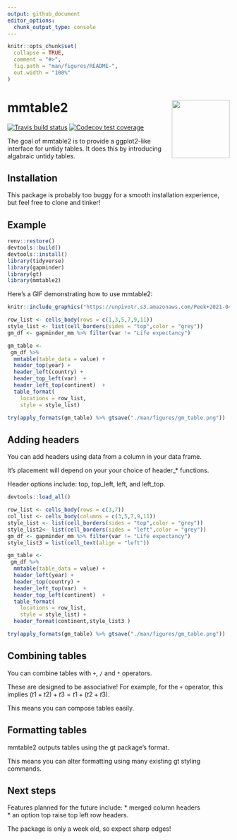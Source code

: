 ```yaml
---
output: github_document
editor_options: 
  chunk_output_type: console
---
```


<!-- README.md is generated from README.Rmd. Please edit that file -->

```r
knitr::opts_chunk$set(
  collapse = TRUE,
  comment = "#>",
  fig.path = "man/figures/README-",
  out.width = "100%"
)
```

# mmtable2 <a> <img src='man/figures/logo.png' align="right" height="131.5" /></a>
<!-- badges: start -->
[![Travis build status](https://travis-ci.org/ianmoran11/mmtable2.svg?branch=master)](https://travis-ci.org/ianmoran11/mmtable2)
[![Codecov test coverage](https://codecov.io/gh/ianmoran11/mmtable2/branch/master/graph/badge.svg)](https://codecov.io/gh/ianmoran11/mmtable2?branch=master)
<!-- badges: end -->

The goal of mmtable2 is to provide a ggplot2-like interface for untidy tables.
It does this by introducing algabraic untidy tables. 

## Installation

This package is probably too buggy for a smooth installation experience, but feel free to clone and tinker!

## Example

```r
renv::restore()
devtools::build()
devtools::install()
library(tidyverse)
library(gapminder)
library(gt)
library(mmtable2)
```
Here's a GIF demonstrating how to use mmtable2:

```r
knitr::include_graphics("https://unpivotr.s3.amazonaws.com/Peek+2021-04-11+15-34.gif")
```


```r

row_list <- cells_body(rows = c(1,3,5,7,9,11))
style_list <- list(cell_borders(sides = "top",color = "grey"))
gm_df <- gapminder_mm %>% filter(var != "Life expectancy")

gm_table <- 
 gm_df %>% 
  mmtable(table_data = value) +
  header_top(year) +
  header_left(country) +
  header_top_left(var)  +
  header_left_top(continent)  +
  table_format(
    locations = row_list,
    style = style_list)

try(apply_formats(gm_table) %>% gtsave("./man/figures/gm_table.png"))

```


## Adding headers

You can add headers using data from a column in your data frame. 

It's placement will depend on your your choice of header_* functions.

Header options include: top, top_left, left, and left_top. 


```r
devtools::load_all()

row_list <- cells_body(rows = c(3,7))
col_list <- cells_body(columns = c(3,5,7,9,11))
style_list <- list(cell_borders(sides = "top",color = "grey"))
style_list2<- list(cell_borders(sides = "left",color = "grey"))
gm_df <- gapminder_mm %>% filter(var != "Life expectancy")
style_list3 = list(cell_text(align = "left"))

gm_table <- 
 gm_df %>% 
  mmtable(table_data = value) +
  header_left(year) +
  header_top(country) +
  header_left_top(var)  +
  header_top_left(continent)  +
  table_format(
    locations = row_list,
    style = style_list) +
  header_format(continent,style_list3 )

try(apply_formats(gm_table) %>% gtsave("./man/figures/gm_table.png"))

```


## Combining tables

You can combine tables with `+`, `/` and `*` operators.

These are designed to be associative! For example, for the `+` operator, this implies  $(t1+t2)+t3=t1+(t2+t3).$

This means you can compose tables easily.

## Formatting tables

mmtable2 outputs tables using the gt package's format.

This means you can alter formatting using many existing gt styling commands.

## Next steps 

Features planned for the future include: 
* merged column headers  
* an option top raise top left row headers. 

The package is only a week old, so expect sharp edges!






